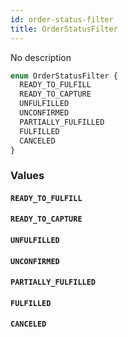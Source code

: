 ```yaml
---
id: order-status-filter
title: OrderStatusFilter
---
```



No description

```graphql
enum OrderStatusFilter {
  READY_TO_FULFILL
  READY_TO_CAPTURE
  UNFULFILLED
  UNCONFIRMED
  PARTIALLY_FULFILLED
  FULFILLED
  CANCELED
}
```


### Values

#### `READY_TO_FULFILL` 




#### `READY_TO_CAPTURE` 




#### `UNFULFILLED` 




#### `UNCONFIRMED` 




#### `PARTIALLY_FULFILLED` 




#### `FULFILLED` 




#### `CANCELED` 






